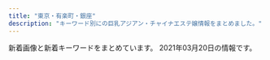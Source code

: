 ```yaml
---
title: "東京・有楽町・銀座"
description: "キーワード別にの巨乳アジアン・チャイナエステ嬢情報をまとめました。"
---
```


新着画像と新着キーワードをまとめています。
2021年03月20日の情報です。

<DmmAffiliateIns />
<KeywordTable
  shops={
    [
    {
        "name": "\u30a2\u30ed\u30de\u30a2\u30ea\u30a2",
        "url": "http://e-berry.work/index.html",
        "img_links": [
            "http://e-berry.work/staff/yoko.jpg",
            "http://e-berry.work/images/rec2.jpg",
            "http://e-berry.work/sp/staff/haruka.jpg",
            "http://e-berry.work/sp/img/moka1.jpg",
            "http://e-berry.work/images/sys2.jpg",
            "http://e-berry.work/staff/nene.jpg",
            "http://e-berry.work/sp/staff/ai.jpg",
            "http://e-berry.work/images/10.jpg",
            "http://e-berry.work/images/sm.jpg",
            "http://e-berry.work/images/staff_t.jpg",
            "http://e-berry.work/images/ac1.jpg",
            "http://e-berry.work/sp/img/rina1.jpg",
            "http://e-berry.work/sp/img/haruka1.jpg",
            "http://e-berry.work/staff/ayumi.jpg",
            "http://e-berry.work/staff/aya.jpg",
            "http://e-berry.work/sp/staff/moka.jpg",
            "http://e-berry.work/sp/staff/nene.jpg",
            "http://e-berry.work/sp/staff/hikari.jpg",
            "http://e-berry.work/sp/images/9.jpg",
            "http://e-berry.work/images/sys1.jpg",
            "http://e-berry.work/sp/images/sys2.png",
            "http://e-berry.work/sp/images/news.png",
            "http://e-berry.work/sp/img/yoko1.jpg",
            "http://e-berry.work/images/head.jpg",
            "http://e-berry.work/images/sys3.jpg",
            "http://e-berry.work/images/interior_t.jpg",
            "http://e-berry.work/sp/images/int2.png",
            "http://e-berry.work/img/moka1.jpg",
            "http://e-berry.work/sp/img/hikari1.jpg",
            "http://e-berry.work/img/yoko1.jpg",
            "http://e-berry.work/sp/images/ac1.jpg",
            "http://e-berry.work/sp/img/ayumi1.jpg",
            "http://e-berry.work/img/rina1.jpg",
            "http://e-berry.work/staff/hikari.jpg",
            "http://e-berry.work/sp/images/b2.jpg",
            "http://e-berry.work/images/newsb.png",
            "http://e-berry.work/sp/images/b1.jpg",
            "http://e-berry.work/sp/img/aya1.jpg",
            "http://e-berry.work/images/b2.jpg",
            "http://e-berry.work/sp/staff/aya.jpg",
            "http://e-berry.work/sp/images/footer.jpg",
            "http://e-berry.work/sp/images/10.jpg",
            "http://e-berry.work/images/int1.jpg",
            "http://e-berry.work/staff/ai.jpg",
            "http://e-berry.work/sp/images/newface.png",
            "http://e-berry.work/staff/haruka.jpg",
            "http://e-berry.work/sp/staff/ayumi.jpg",
            "http://e-berry.work/img/ai1.jpg",
            "http://e-berry.work/sp/staff/natumi.jpg",
            "http://e-berry.work/sp/images/rec2.png",
            "http://e-berry.work/images/news_t.jpg",
            "http://e-berry.work/images/concept.jpg",
            "http://e-berry.work/images/newface.jpg",
            "http://e-berry.work/sp/img/ai1.jpg",
            "http://e-berry.work/sp/images/staff_t.png",
            "http://e-berry.work/images/b1.jpg",
            "http://e-berry.work/staff/moka.jpg",
            "http://e-berry.work/sp/staff/yoko.jpg",
            "http://e-berry.work/staff/natumi.jpg",
            "http://e-berry.work/sp/img/nene1.jpg",
            "http://e-berry.work/img/aya1.jpg",
            "http://e-berry.work/images/tgirl.jpg",
            "http://e-berry.work/staff/rina.jpg",
            "http://e-berry.work/sp/images/int1.png",
            "http://e-berry.work/sp/images/concept.jpg",
            "http://e-berry.work/img/natumi1.jpg",
            "http://e-berry.work/images/int2.jpg",
            "http://e-berry.work/sp/images/topgirl.png",
            "http://e-berry.work/img/hikari1.jpg",
            "http://e-berry.work/sp/images/interior_t.png",
            "http://e-berry.work/sp/images/sys3.png",
            "http://e-berry.work/images/9.jpg",
            "http://e-berry.work/images/rec1.jpg",
            "http://e-berry.work/img/nene1.jpg",
            "http://e-berry.work/sp/img/natumi1.jpg",
            "http://e-berry.work/sp/images/rec1.jpg",
            "http://e-berry.work/sp/images/head.jpg",
            "http://e-berry.work/sp/images/tel.png",
            "http://e-berry.work/sp/staff/rina.jpg",
            "http://e-berry.work/img/ayumi1.jpg",
            "http://e-berry.work/img/haruka1.jpg",
            "http://e-berry.work/sp/images/newsb.png",
            "http://e-berry.work/sp/images/sys1.png"
        ],
        "station": "\u6c34\u5929\u5bae\u524d\u99c56\u756a\u51fa\u53e3",
        "keywords": {}
    },
    {
        "name": "\u6843\u82b1\u6c34*\u3068\u3046\u304b\u3059\u3044",
        "img_links": [
            "http://toukasui.jpn.mn/photos/sites/49/2019/02/2019021519245846.jpg",
            "http://toukasui.jpn.mn/photos/sites/49/2019/09/2019091616543823.jpg",
            "http://toukasui.jpn.mn/photos/sites/49/2019/06/2019061711394937.jpg",
            "http://toukasui.jpn.mn/photos/sites/49/2019/11/2019111002374421.jpg",
            "http://toukasui.jpn.mn/photos/sites/49/2020/09/202009151644200.jpg",
            "http://toukasui.jpn.mn/photos/sites/49/2019/07/2019070111270334.jpg",
            "http://toukasui.jpn.mn/photos/sites/49/2019/08/2019082510480041.jpg",
            "http://toukasui.jpn.mn/photos/sites/49/2018/11/2018111701424587.jpg",
            "http://toukasui.jpn.mn/images/room4.jpg",
            "http://toukasui.jpn.mn/images/face.jpg",
            "http://toukasui.jpn.mn/images/room2.jpg",
            "http://toukasui.jpn.mn/images/room1.jpg",
            "http://toukasui.jpn.mn/photos/sites/49/2019/03/2019030615101559.jpg",
            "http://toukasui.jpn.mn/images/room3.jpg",
            "http://toukasui.jpn.mn/photos/sites/49/2018/11/2018110702420266.jpg",
            "http://toukasui.jpn.mn/photos/sites/49/2018/12/2018121411170742.jpg",
            "http://toukasui.jpn.mn/images/pick.jpg",
            "http://toukasui.jpn.mn/images/news.jpg",
            "http://toukasui.jpn.mn/images/s_staff.png",
            "http://toukasui.jpn.mn/images/top.jpg",
            "http://toukasui.jpn.mn/images/mobile.jpg",
            "http://toukasui.jpn.mn/photos/sites/49/2019/08/2019081010463794.jpg",
            "http://toukasui.jpn.mn/photos/sites/49/2019/02/2019020710305082.jpg"
        ],
        "keywords": {
            "86": 7,
            "85": 2,
            "89": 1,
            "F": 1,
            "87": 2,
            "88": 1,
            "E": 3,
            "D": 9
        },
        "url": "http://toukasui.jpn.mn/",
        "station": "\u6771\u9280\u5ea7\u99c55\u756a\u51fa\u53e3"
    },
    {
        "img_links": [
            "http://prime-relax.work/sp/img/botton.jpg",
            "http://prime-relax.work/img/sta14.jpg",
            "http://prime-relax.work/sp/img/t-s.jpg",
            "http://prime-relax.work/sp/img/sta14.jpg",
            "http://prime-relax.work/sp/img/sta8.jpg",
            "http://prime-relax.work/img/IMG_1667.jpg",
            "http://prime-relax.work/img/sta12.jpg",
            "http://prime-relax.work/sp/img/info.jpg",
            "http://prime-relax.work/sp/img/sys.jpg",
            "http://prime-relax.work/sp/img/add3.jpg",
            "http://prime-relax.work/sp/img/time.jpg",
            "http://prime-relax.work/img/sta8.jpg",
            "http://prime-relax.work/sp/img/sta7.jpg",
            "http://prime-relax.work/sp/img/sta9.jpg",
            "http://prime-relax.work/sp/img/pic.jpg",
            "http://prime-relax.work/sp/img/tit.jpg",
            "http://prime-relax.work/sp/img/p-7.jpg",
            "http://prime-relax.work/sp/img/t-a.jpg",
            "http://prime-relax.work/img/eve.jpg",
            "http://prime-relax.work/img/link20067.jpg",
            "http://prime-relax.work/img/st04.jpg",
            "http://prime-relax.work/img/sta7.jpg",
            "http://prime-relax.work/img/st7.jpg",
            "http://prime-relax.work/img/st14.jpg",
            "http://prime-relax.work/img/mo.png",
            "http://prime-relax.work/img/IMG_1675.jpg",
            "http://prime-relax.work/sp/img/p-9.jpg",
            "http://prime-relax.work/img/IMG_1699.jpg",
            "http://prime-relax.work/sp/img/cam.jpg",
            "http://prime-relax.work/img/st9.jpg",
            "http://prime-relax.work/sp/img/sta4.jpg",
            "http://prime-relax.work/sp/img/sta12.jpg",
            "http://prime-relax.work/sp/img/sta13.jpg",
            "http://prime-relax.work/img/bottom.png",
            "http://prime-relax.work/sp/img/p-8.jpg",
            "http://prime-relax.work/img/IMG_1709.jpg",
            "http://prime-relax.work/img/st014.jpg",
            "http://prime-relax.work/img/sys.jpg",
            "http://prime-relax.work/img/st13.jpg",
            "http://prime-relax.work/img/st12.jpg",
            "http://prime-relax.work/img/sta9.jpg",
            "http://prime-relax.work/img/sta5.jpg",
            "http://prime-relax.work/img/st5.jpg",
            "http://prime-relax.work/sp/img/sta11.jpg",
            "http://prime-relax.work/img/sta4.jpg",
            "http://prime-relax.work/img/link300100.jpg",
            "http://prime-relax.work/sp/img/t-t.jpg",
            "http://prime-relax.work/img/body-.jpg",
            "http://prime-relax.work/img/link10033.jpg",
            "http://prime-relax.work/img/sta11.jpg",
            "http://prime-relax.work/sp/img/t-r.jpg",
            "http://prime-relax.work/img/st013.jpg",
            "http://prime-relax.work/img/st07.jpg",
            "http://prime-relax.work/img/st8.jpg",
            "http://prime-relax.work/img/sta13.jpg",
            "http://prime-relax.work/img/st11.jpg",
            "http://prime-relax.work/sp/img/tel.jpg",
            "http://prime-relax.work/sp/img/add2.jpg",
            "http://prime-relax.work/sp/img/t-o.jpg",
            "http://prime-relax.work/img/head.jpg",
            "http://prime-relax.work/img/st4.jpg",
            "http://prime-relax.work/sp/img/add.jpg",
            "http://prime-relax.work/img/bottom-.png",
            "http://prime-relax.work/sp/img/pc.jpg",
            "http://prime-relax.work/img/st08.jpg",
            "http://prime-relax.work/sp/img/sta5.jpg",
            "http://prime-relax.work/img/link-.jpg"
        ],
        "keywords": {
            "C": 7,
            "86": 7,
            "E": 1,
            "84": 5,
            "88": 1,
            "87": 4,
            "82": 1,
            "D": 10
        },
        "station": "\u99ac\u55b0\u753a\u99c51\u756a\u51fa\u53e3",
        "name": "PRIME\u30fb\u30d7\u30e9\u30a4\u30e0",
        "url": "http://prime-relax.work/"
    },
    {
        "station": "\u6771\u65e5\u672c\u6a4b\u99c5A2\u51fa\u53e3",
        "name": "Evergrace-\u30a8\u30d0\u30fc\u30b0\u30ec\u30fc\u30b9-",
        "keywords": {},
        "url": "http://tokyo-relaxtime.asia/",
        "img_links": [
            "http://tokyo-relaxtime.asia/img/cast/alice-02.jpg",
            "http://tokyo-relaxtime.asia/img/cast/yuka-04.jpg",
            "http://tokyo-relaxtime.asia/img/cast/miki-01.jpg",
            "http://tokyo-relaxtime.asia/img/cast/alice-04.jpg",
            "http://tokyo-relaxtime.asia/img/cast/alice-03.jpg",
            "http://tokyo-relaxtime.asia/img/cast/yuka-01.jpg",
            "http://tokyo-relaxtime.asia/img/slick/st-1.jpg",
            "http://tokyo-relaxtime.asia/img/cast/yuka-02.jpg",
            "http://tokyo-relaxtime.asia/img/interior/corridor-1.jpg",
            "http://tokyo-relaxtime.asia/img/slick/st-5.jpg",
            "http://tokyo-relaxtime.asia/img/cast/miki-02.jpg",
            "http://tokyo-relaxtime.asia/img/slick/st-3.jpg",
            "http://tokyo-relaxtime.asia/img/cast/alice-01.jpg",
            "http://tokyo-relaxtime.asia/img/cast/ai-04.jpg",
            "http://tokyo-relaxtime.asia/img/cast/momo-02.jpg",
            "http://tokyo-relaxtime.asia/img/cast/miki-03.jpg",
            "http://tokyo-relaxtime.asia/img/interior/lobby-1.jpg",
            "http://tokyo-relaxtime.asia/img/cast/momo-04.jpg",
            "http://tokyo-relaxtime.asia/img/tw_mark.png",
            "http://tokyo-relaxtime.asia/img/cast/ai-02.jpg",
            "http://tokyo-relaxtime.asia/img/cast/yuka-03.jpg",
            "http://tokyo-relaxtime.asia/img/cast/ai-01.jpg",
            "http://tokyo-relaxtime.asia/img/slick/st-6.jpg",
            "http://tokyo-relaxtime.asia/img/cast/ai-03.jpg",
            "http://tokyo-relaxtime.asia/img/cast/miki-04.jpg",
            "http://tokyo-relaxtime.asia/img/slick/st-4.jpg",
            "http://tokyo-relaxtime.asia/img/cast/momo-03.jpg",
            "http://tokyo-relaxtime.asia/img/cast/momo-01.jpg"
        ]
    },
    {
        "keywords": {
            "E": 6,
            "88": 3,
            "C": 3,
            "85": 3,
            "89": 3,
            "D": 6,
            "86": 6
        },
        "url": "http://sweet-massage.work/",
        "img_links": [
            "http://sweet-massage.work/sp/img/time.jpg",
            "http://sweet-massage.work/sp/img/add2.jpg",
            "http://sweet-massage.work/sp/img/tit.jpg",
            "http://sweet-massage.work/img/sta5.jpg",
            "http://sweet-massage.work/img/nos.jpg",
            "http://sweet-massage.work/img/st005.jpg",
            "http://sweet-massage.work/img/m1.png",
            "http://sweet-massage.work/img/st2.jpg",
            "http://sweet-massage.work/sp/img/st2.jpg",
            "http://sweet-massage.work/sp/img/s2.jpg",
            "http://sweet-massage.work/sp/img/add.jpg",
            "http://sweet-massage.work/img/st03.jpg",
            "http://sweet-massage.work/sp/img/info.jpg",
            "http://sweet-massage.work/img/st3.jpg",
            "http://sweet-massage.work/sp/img/st03.jpg",
            "http://sweet-massage.work/img/sta4.jpg",
            "http://sweet-massage.work/img/s2.jpg",
            "http://sweet-massage.work/img/st05.jpg",
            "http://sweet-massage.work/img/sta1.jpg",
            "http://sweet-massage.work/img/st4.jpg",
            "http://sweet-massage.work/sp/img/st3.jpg",
            "http://sweet-massage.work/img/st04.jpg",
            "http://sweet-massage.work/sp/img/t-a.jpg",
            "http://sweet-massage.work/img/st1.jpg",
            "http://sweet-massage.work/img/s1.jpg",
            "http://sweet-massage.work/sp/img/t-t.jpg",
            "http://sweet-massage.work/sp/img/tel.jpg",
            "http://sweet-massage.work/img/s4.jpg",
            "http://sweet-massage.work/sp/img/pic.jpg",
            "http://sweet-massage.work/sp/img/st5.jpg",
            "http://sweet-massage.work/img/s5.jpg",
            "http://sweet-massage.work/sp/img/st02.jpg",
            "http://sweet-massage.work/img/s3.jpg",
            "http://sweet-massage.work/img/st5.jpg",
            "http://sweet-massage.work/sp/img/st1.jpg",
            "http://sweet-massage.work/img/foot-body.jpg",
            "http://sweet-massage.work/sp/img/s3.jpg",
            "http://sweet-massage.work/sp/img/botton.jpg",
            "http://sweet-massage.work/img/st02.jpg",
            "http://sweet-massage.work/img/mobile-1.png",
            "http://sweet-massage.work/sp/img/st005.jpg",
            "http://sweet-massage.work/sp/img/s5.jpg",
            "http://sweet-massage.work/sp/img/t-r.jpg",
            "http://sweet-massage.work/img/st01.jpg",
            "http://sweet-massage.work/img/sta3.jpg",
            "http://sweet-massage.work/sp/img/st04.jpg",
            "http://sweet-massage.work/sp/img/st05.jpg",
            "http://sweet-massage.work/sp/img/sys.jpg",
            "http://sweet-massage.work/sp/img/s4.jpg",
            "http://sweet-massage.work/sp/img/t-s.jpg",
            "http://sweet-massage.work/img/sta2.jpg",
            "http://sweet-massage.work/sp/img/t-o.jpg",
            "http://sweet-massage.work/sp/img/st4.jpg",
            "http://sweet-massage.work/sp/img/st01.jpg",
            "http://sweet-massage.work/sp/img/pc.jpg"
        ],
        "name": "Sweet",
        "station": "\u8305\u5834\u753a\u99c53\u756a\u51fa\u53e3"
    },
    {
        "name": "\u91d1\u306e\u83ef",
        "img_links": [
            "http://ginzamassage.net/images/1.jpg",
            "http://ginzamassage.net/user_data/00000252.jpg",
            "http://ginzamassage.net/user_data/00000249.jpg",
            "http://ginzamassage.net/user_data/00000104.jpg",
            "http://ginzamassage.net/user_data/00000184.jpg",
            "http://ginzamassage.net/user_data/00000124.jpg",
            "http://ginzamassage.net/user_data/00000153.jpg",
            "http://ginzamassage.net/user_data/00000125.jpg",
            "http://ginzamassage.net/user_data/00000245.jpg",
            "http://ginzamassage.net/user_data/00000247.jpg",
            "http://ginzamassage.net/user_data/00000240.jpg",
            "http://ginzamassage.net/user_data/00000133.jpg",
            "http://ginzamassage.net/user_data/00000237.jpg",
            "http://ginzamassage.net/user_data/00000131.jpg",
            "http://ginzamassage.net/user_data/00000129.jpg",
            "http://ginzamassage.net/user_data/00000106.jpg",
            "http://ginzamassage.net/user_data/00000141.jpg",
            "http://ginzamassage.net/user_data/00000226.jpg",
            "http://ginzamassage.net/images/noimg.png",
            "http://ginzamassage.net/user_data/00000132.jpg",
            "http://ginzamassage.net/user_data/00000228.jpg",
            "http://ginzamassage.net/user_data/00000139.jpg",
            "http://ginzamassage.net/user_data/00000217.jpg",
            "http://ginzamassage.net/user_data/00000250.jpg",
            "http://ginzamassage.net/user_data/00000146.jpg",
            "http://ginzamassage.net/user_data/00000242.jpg",
            "http://ginzamassage.net/user_data/00000135.jpg",
            "http://ginzamassage.net/user_data/00000147.jpg",
            "http://ginzamassage.net/user_data/00000218.jpg",
            "http://ginzamassage.net/user_data/00000100.jpg",
            "http://ginzamassage.net/user_data/00000099.jpg",
            "http://ginzamassage.net/user_data/00000134.jpg",
            "http://ginzamassage.net/user_data/00000115.jpg",
            "http://ginzamassage.net/user_data/00000101.jpg",
            "http://ginzamassage.net/user_data/00000225.jpg",
            "http://ginzamassage.net/user_data/00000143.jpg",
            "http://ginzamassage.net/user_data/00000243.jpg",
            "http://ginzamassage.net/user_data/00000121.jpg",
            "http://ginzamassage.net/user_data/00000248.jpg",
            "http://ginzamassage.net/user_data/00000137.jpg",
            "http://ginzamassage.net/user_data/00000138.jpg",
            "http://ginzamassage.net/user_data/00000244.jpg",
            "http://ginzamassage.net/user_data/00000142.jpg",
            "http://ginzamassage.net/user_data/00000130.jpg",
            "http://ginzamassage.net/user_data/00000233.jpg",
            "http://ginzamassage.net/user_data/00000127.jpg",
            "http://ginzamassage.net/user_data/00000149.jpg",
            "http://ginzamassage.net/user_data/00000097.jpg",
            "http://ginzamassage.net/user_data/00000145.jpg",
            "http://ginzamassage.net/user_data/00000128.jpg",
            "http://ginzamassage.net/user_data/00000246.jpg",
            "http://ginzamassage.net/user_data/00000144.jpg",
            "http://ginzamassage.net/user_data/00000239.jpg",
            "http://ginzamassage.net/user_data/00000140.jpg",
            "http://ginzamassage.net/user_data/00000102.jpg",
            "http://ginzamassage.net/user_data/00000123.jpg",
            "http://ginzamassage.net/user_data/00000241.jpg",
            "http://ginzamassage.net/user_data/00000105.jpg",
            "http://ginzamassage.net/user_data/00000136.jpg",
            "http://ginzamassage.net/user_data/00000126.jpg",
            "http://ginzamassage.net/user_data/00000103.jpg"
        ],
        "station": "\u6771\u9280\u5ea7\u99c55\u756a\u51fa\u53e3",
        "keywords": {
            "\u80f8": 7,
            "\u4e73": 1
        },
        "url": "http://ginzamassage.net"
    },
    {
        "station": "\u8305\u5834\u753a\u99c510\u756a\u51fa\u53e3",
        "img_links": [],
        "keywords": {},
        "name": "\u6975\u4e0a\u30e1\u30f3\u30ba\u30a2\u30ed\u30de\u65e5\u672c\u6a4b",
        "url": "https://aroma.tyo.cm/"
    },
    {
        "url": "http://s-este.net/",
        "img_links": [],
        "station": "\u65b0\u65e5\u672c\u6a4b\u99c55\u756a\u51fa\u53e3",
        "name": "\u30e9\u30d5\u30a3\u30fc\u30eb",
        "keywords": {}
    },
    {
        "keywords": {},
        "img_links": [
            "http://yume-sato.blue/uploads//sites/18/2020/09/g5.jpg",
            "http://yume-sato.blue/uploads//sites/18/2020/09/top.jpg",
            "http://yume-sato.blue/uploads//sites/18/2020/12/gg.jpg",
            "http://yume-sato.blue/uploads//sites/18/2020/09/g6.jpg",
            "http://yume-sato.blue/uploads//sites/18/2020/09/news.jpg",
            "http://yume-sato.blue/uploads//sites/18/2020/09/g6-150x150.jpg",
            "http://yume-sato.blue/uploads//sites/18/2020/12/gg-150x150.jpg",
            "http://yume-sato.blue/uploads//sites/18/2020/09/s_staff.png",
            "http://yume-sato.blue/uploads//sites/18/2020/09/g5-150x150.jpg",
            "http://yume-sato.blue/uploads//sites/18/2020/09/g4-150x150.jpg",
            "http://yume-sato.blue/uploads//sites/18/2020/09/g4.jpg",
            "http://yume-sato.blue/uploads//sites/18/2020/09/g3.jpg",
            "http://yume-sato.blue/uploads//sites/18/2020/09/g2-150x150.jpg",
            "http://yume-sato.blue/uploads//sites/18/2020/10/g1.jpg",
            "http://yume-sato.blue/uploads//sites/18/2020/09/top1-1.jpg",
            "http://yume-sato.blue/uploads//sites/18/2020/09/g1.jpg",
            "http://yume-sato.blue/uploads//sites/18/2020/09/pick.jpg",
            "http://yume-sato.blue/uploads//sites/18/2020/09/g3-150x150.jpg",
            "http://yume-sato.blue/uploads//sites/18/2020/09/mobile-1.jpg",
            "http://yume-sato.blue/uploads//sites/18/2020/09/g1-150x150.jpg",
            "http://yume-sato.blue/uploads//sites/18/2020/09/g2.jpg",
            "http://yume-sato.blue/uploads//sites/18/2020/10/g2.jpg"
        ],
        "url": "http://yume-sato.blue/",
        "station": "\u4eba\u5f62\u753a\u99c5A6",
        "name": "\u5922\u306e\u90f7"
    },
    {
        "url": "https://ningyocho-esthe.work/",
        "keywords": {
            "88": 1,
            "\u30bb\u30af\u30b7\u30fc": 3
        },
        "img_links": [
            "https://ningyocho-esthe.work/images/dream/common/credit_02.png",
            "https://ningyocho-esthe.work/images/dream/staff/\u3042\u307f.jpg",
            "https://ningyocho-esthe.work/images/dream/staff/2.jpg",
            "https://ningyocho-esthe.work/images/dream/common/side_bnr_01.png",
            "https://ningyocho-esthe.work/images/dream/common/gallery_04.png",
            "https://ningyocho-esthe.work/images/dream/common/gallery_10.png",
            "https://ningyocho-esthe.work/images/dream/common/credit_01.png",
            "https://ningyocho-esthe.work/images/dream/home/teaser.png",
            "https://ningyocho-esthe.work/images/dream/common/gallery_06.png",
            "https://ningyocho-esthe.work/images/dream/home/image_01.png",
            "https://ningyocho-esthe.work/images/dream/common/credit_03.png",
            "https://ningyocho-esthe.work/images/dream/staff/13.jpg",
            "https://ningyocho-esthe.work/images/dream/staff/imgapp_1.jpg",
            "https://ningyocho-esthe.work/images/dream/staff/imgapp6.jpg",
            "https://ningyocho-esthe.work/images/dream/staff/3.jpg",
            "https://ningyocho-esthe.work/images/dream/common/gallery_03.png",
            "https://ningyocho-esthe.work/images/dream/home/image_02.png",
            "https://ningyocho-esthe.work/images/dream/home/image_03.png",
            "https://ningyocho-esthe.work/images/dream/common/gallery_07.png",
            "https://ningyocho-esthe.work/images/dream/common/header_phone_pc.png",
            "https://ningyocho-esthe.work/images/dream/common/gallery_01.png",
            "https://ningyocho-esthe.work/images/dream/common/side_bnr_02.png",
            "https://ningyocho-esthe.work/images/dream/common/header_info.png",
            "https://ningyocho-esthe.work/images/dream/common/gallery_02.png",
            "https://ningyocho-esthe.work/images/dream/staff/\u30ca\u30ca.jpg",
            "https://ningyocho-esthe.work/images/dream/common/gallery_08.png",
            "https://ningyocho-esthe.work/images/dream/common/gallery_05.png",
            "https://ningyocho-esthe.work/images/dream/staff/imgapp_3.jpg",
            "https://ningyocho-esthe.work/images/dream/staff/1.jpg",
            "https://ningyocho-esthe.work/images/dream/common/gallery_09.png"
        ],
        "name": "Dream",
        "station": "\u4eba\u5f62\u753a\u99c5A1\u51fa\u53e3"
    },
    {
        "name": "\u30eb\u30ca\u30b7\u30e3\u30a4\u30f3",
        "keywords": {
            "86": 6,
            "\u80f8": 2,
            "82": 3,
            "E": 13,
            "D": 30,
            "84": 3,
            "C": 12,
            "G": 6,
            "81": 3,
            "88": 21,
            "F": 6,
            "87": 12,
            "85": 6,
            "89": 21,
            "\u30bb\u30af\u30b7\u30fc": 1
        },
        "url": "http://luna-shine.info/",
        "station": "\u5c0f\u4f1d\u99ac\u753a\u99c53\u756a\u51fa\u53e3",
        "img_links": [
            "http://luna-shine.info/uploads/lunashine/2015/04/1111_e589afe69cac.jpg",
            "http://luna-shine.info/uploads/lunashine/2012/12/topview4.jpg",
            "http://luna-shine.info/uploads/lunashine/2015/04/1111_e589afe69cac1.jpg",
            "http://luna-shine.info/uploads/lunashine/2015/01/2_e589afe69cac.jpg",
            "http://luna-shine.info/uploads/lunashine/2014/06/9c1b42356edc1bb51d040e0a1783fa97.png",
            "http://luna-shine.info/uploads/lunashine/2012/12/mailmaka.jpg",
            "http://luna-shine.info/uploads/lunashine/2014/06/image-15.jpeg",
            "http://luna-shine.info/uploads/lunashine/2019/05/e5beaee4bfa1e59bbee78987_201905171313091.jpg",
            "http://luna-shine.info/uploads/lunashine/2013/11/e381afe3828be3818b-1000x1333.jpg",
            "http://luna-shine.info/uploads/lunashine/2013/10/e381bfe382841_e589afe69cac.jpg",
            "http://luna-shine.info/uploads/lunashine/2019/07/qqe59bbee78987201504181707251.jpg",
            "http://luna-shine.info/uploads/lunashine/2016/11/31.jpg",
            "http://luna-shine.info/uploads/lunashine/2013/01/room-1.jpg",
            "http://luna-shine.info/uploads/lunashine/2017/04/22221.jpg",
            "http://luna-shine.info/uploads/lunashine/2019/12/e5beaee4bfa1e59bbee78987_201912071546181.jpg",
            "http://luna-shine.info/uploads/lunashine/2013/01/qiu-1.jpg",
            "http://luna-shine.info/uploads/lunashine/2015/03/12344780f_e589afe69cac.jpg",
            "http://luna-shine.info/uploads/lunashine/images/picup.png",
            "http://luna-shine.info/uploads/lunashine/2013/01/img_0370_e589afe69cac-276x368.jpg",
            "http://luna-shine.info/uploads/lunashine/2019/03/e5beaee4bfa1e59bbee78987_201903161627476.jpg",
            "http://luna-shine.info/uploads/lunashine/2013/01/img_0427_e589afe69cac-276x368.jpg",
            "http://luna-shine.info/uploads/lunashine/2013/01/room-2.jpg",
            "http://luna-shine.info/uploads/lunashine/2012/12/topview1.jpg",
            "http://luna-shine.info/uploads/lunashine/images/no-photo.jpg",
            "http://luna-shine.info/uploads/lunashine/2015/09/1-12041z120344c1_e589afe69cac_e589afe69cac.jpg",
            "http://luna-shine.info/uploads/lunashine/2015/03/8dbe4d07b4f1258c30f14b30e60c1466.png",
            "http://luna-shine.info/uploads/lunashine/2013/01/room-11.jpg",
            "http://luna-shine.info/uploads/lunashine/2013/01/room-5.jpg",
            "http://luna-shine.info/uploads/lunashine/2013/10/e381bfe3818d2_e589afe69cac.jpg",
            "http://luna-shine.info/uploads/lunashine/2013/01/room-9.jpg",
            "http://luna-shine.info/uploads/lunashine/2019/04/tel.jpg",
            "http://luna-shine.info/uploads/lunashine/2019/04/flash1.jpg",
            "http://luna-shine.info/uploads/lunashine/2015/03/171f728230a16701d87b9e61ba70edf8.png",
            "http://luna-shine.info/uploads/lunashine/2015/01/0.jpg",
            "http://luna-shine.info/uploads/lunashine/2018/05/2.jpg",
            "http://luna-shine.info/uploads/lunashine/2020/01/e5beaee4bfa1e59bbee78987_20190517131309.jpg",
            "http://luna-shine.info/uploads/lunashine/images/rq01.jpg",
            "http://luna-shine.info/uploads/lunashine/images/new_d.jpg",
            "http://luna-shine.info/uploads/lunashine/2015/03/11111.jpg",
            "http://luna-shine.info/uploads/lunashine/2019/05/e5beaee4bfa1e59bbee78987_20190517131309.jpg",
            "http://luna-shine.info/uploads/lunashine/2019/04/e5beaee4bfa1e59bbee78987_201903161627475.jpg",
            "http://luna-shine.info/uploads/lunashine/images/rq03.jpg",
            "http://luna-shine.info/uploads/lunashine/2016/12/img_4240.jpg",
            "http://luna-shine.info/uploads/lunashine/2015/01/11.jpg",
            "http://luna-shine.info/uploads/lunashine/2013/11/e381afe3828be3818befbc92-1000x1333.jpg",
            "http://luna-shine.info/uploads/lunashine/2012/12/topview3.jpg",
            "http://luna-shine.info/uploads/lunashine/2013/01/room-7.jpg",
            "http://luna-shine.info/uploads/lunashine/2019/01/e5beaee4bfa1e59bbee78987_20190124144601.jpg",
            "http://luna-shine.info/uploads/lunashine/2013/10/e381bfe38286e3818d-5_e589afe69cac.jpg",
            "http://luna-shine.info/uploads/lunashine/2013/05/p1020464_e589afe69cac.jpg",
            "http://luna-shine.info/uploads/lunashine/2014/05/naomi1-276x3584.jpg",
            "http://luna-shine.info/uploads/lunashine/2015/06/image1-266x4001.jpg",
            "http://luna-shine.info/uploads/lunashine/2019/04/e5beaee4bfa1e59bbee78987_2019031616274791.jpg",
            "http://luna-shine.info/uploads/lunashine/2015/03/123.jpg",
            "http://luna-shine.info/uploads/lunashine/2013/03/img_0522_e589afe69cac-1000x1333.jpg",
            "http://luna-shine.info/uploads/lunashine/2014/06/image-14.jpeg",
            "http://luna-shine.info/uploads/lunashine/2019/04/e5beaee4bfa1e59bbee78987_201903161627478.jpg",
            "http://luna-shine.info/uploads/lunashine/2012/12/topview0.jpg",
            "http://luna-shine.info/uploads/lunashine/2019/03/e5beaee4bfa1e59bbee78987_201903141535171.jpg",
            "http://luna-shine.info/uploads/lunashine/2013/01/room-10.jpg",
            "http://luna-shine.info/uploads/lunashine/2019/04/bottom.jpg",
            "http://luna-shine.info/uploads/lunashine/images/new_tit.jpg",
            "http://luna-shine.info/uploads/lunashine/2014/05/naomi1-276x3583.jpg",
            "http://luna-shine.info/uploads/lunashine/2019/12/e5beaee4bfa1e59bbee78987_20191207154634.jpg",
            "http://luna-shine.info/uploads/lunashine/2013/10/4_e589afe69cac.jpg",
            "http://luna-shine.info/uploads/lunashine/2013/10/e38182e38286e381bf3_e589afe69cac.jpg",
            "http://luna-shine.info/uploads/lunashine/2012/12/mobile.jpg",
            "http://luna-shine.info/uploads/lunashine/2014/04/image_e589afe69cac.png",
            "http://luna-shine.info/uploads/lunashine/2015/12/qqe59bbee7898720151214133747.jpg",
            "http://luna-shine.info/uploads/lunashine/2013/01/room-3.jpg",
            "http://luna-shine.info/uploads/lunashine/2013/01/room-6.jpg",
            "http://luna-shine.info/uploads/lunashine/2013/01/room-8.jpg",
            "http://luna-shine.info/uploads/lunashine/2014/05/22.jpg"
        ]
    },
    {
        "img_links": [
            "https://rumia.tyo.cm/images/room8.jpg",
            "https://rumia.tyo.cm/images/s_mobile.jpg",
            "https://rumia.tyo.cm/images/room4.jpg",
            "https://rumia.tyo.cm/photos/sites/5/2017/08/4.jpg",
            "https://rumia.tyo.cm/images/room2.jpg",
            "https://rumia.tyo.cm/photos/sites/5/2017/08/2.jpg",
            "https://rumia.tyo.cm/images/mobile.jpg",
            "https://rumia.tyo.cm/photos/sites/5/2017/08/1.jpg",
            "https://rumia.tyo.cm/photos/sites/5/2017/08/3.jpg",
            "https://rumia.tyo.cm/images/room5.jpg",
            "https://rumia.tyo.cm/images/s_face.jpg",
            "https://rumia.tyo.cm/images/s_link.png",
            "https://rumia.tyo.cm/images/s_staff.png",
            "https://rumia.tyo.cm/images/s_news.jpg",
            "https://rumia.tyo.cm/images/room7.jpg",
            "https://rumia.tyo.cm/images/room3.jpg",
            "https://rumia.tyo.cm/images/top.png",
            "https://rumia.tyo.cm/images/room1.jpg",
            "https://rumia.tyo.cm/images/room6.jpg"
        ],
        "name": "RUMIA\u30fb\u30eb\u30df\u30a2",
        "keywords": {
            "E": 1,
            "87": 1,
            "86": 1,
            "85": 1,
            "83": 1,
            "D": 3
        },
        "url": "https://rumia.tyo.cm/",
        "station": "\u4eba\u5f62\u753a\u99c5A5\u51fa\u53e3"
    },
    {
        "station": "JR\u65b0\u65e5\u672c\u6a4b\u99c56\u756a\u51fa\u53e3",
        "keywords": {
            "C": 30,
            "86": 4,
            "F": 2
        },
        "name": "Melody Spa -\u30e1\u30ed\u30c7\u30a3 \u30b9\u30d1-",
        "img_links": [
            "https://melodyspa.tokyo/images/st/miho.jpg",
            "https://melodyspa.tokyo/images/topimage/topimage.jpg",
            "https://melodyspa.tokyo/images/st/you.jpg",
            "https://melodyspa.tokyo/images/st/yuna.jpg",
            "https://melodyspa.tokyo/images/share/pagetop.png",
            "https://melodyspa.tokyo/images/st/rara2.jpg",
            "https://melodyspa.tokyo/images/st/ringo.jpg",
            "https://melodyspa.tokyo/images/st/yuna1.jpg",
            "https://melodyspa.tokyo/images/st/yuna2.jpg",
            "https://melodyspa.tokyo/images/st/yuri.jpg",
            "https://melodyspa.tokyo/images/st/you2.jpg",
            "https://melodyspa.tokyo/images/st/mina.jpg",
            "https://melodyspa.tokyo/images/st/you3.jpg",
            "https://melodyspa.tokyo/images/st/mina2.jpg",
            "https://melodyspa.tokyo/images/st/risa.jpg"
        ],
        "url": "https://melodyspa.tokyo/"
    },
    {
        "name": "\u5feb\u9069\u5802",
        "station": "\u516b\u4e01\u5800\u99c5B2\u51fa\u53e3",
        "img_links": [
            "http://b.hatena.ne.jp/images/v4/public/add/hatenabookmark_ios7.png",
            "https://www.hatena.ne.jp/images/wwwridge/help@2x.png",
            "http://b.hatena.ne.jp/images/v4/public/add/hatenabookmark_android.png",
            "http://\u30a2\u30b8\u30a2\u30f3\u30a8\u30b9\u30c6.biz/images/88-31.jpg",
            "https://www.hatena.ne.jp/images/wwwridge/ng@2x.png",
            "https://www.hatena.ne.jp/images/wwwridge/ok@2x.png",
            "http://momipara.jp/img/link/momi88.jpg",
            "https://b.st-hatena.com/images/entry-button/button-only@2x.png",
            "http://asian.mensesthe.tokyo/wp-content/uploads/2016/01/7CzXuAWe.jpg"
        ],
        "url": "http://kaitekido.eei.jp/",
        "keywords": {}
    },
    {
        "station": "\u4eba\u5f62\u753a\u99c5A1\u51fa\u53e3",
        "url": "http://cocosia-massage.work/",
        "keywords": {
            "85": 16,
            "F": 5,
            "D": 8,
            "C": 22,
            "87": 2,
            "88": 5,
            "E": 2
        },
        "img_links": [
            "http://cocosia-massage.work/sp/img/p-4.jpg",
            "http://cocosia-massage.work/img/st6.jpg",
            "http://cocosia-massage.work/img/newf.jpg",
            "http://cocosia-massage.work/img/conc.jpg",
            "http://cocosia-massage.work/img/news.jpg",
            "http://cocosia-massage.work/img/sta1.jpg",
            "http://cocosia-massage.work/sp/img/botton.jpg",
            "http://cocosia-massage.work/sp/img/p-6.jpg",
            "http://cocosia-massage.work/sp/img/t-t.jpg",
            "http://cocosia-massage.work/sp/img/cam4.jpg",
            "http://cocosia-massage.work/sp/img/pc.jpg",
            "http://cocosia-massage.work/sp/img/t-t2.jpg",
            "http://cocosia-massage.work/sp/img/st4.jpg",
            "http://cocosia-massage.work/sp/img/rec.jpg",
            "http://cocosia-massage.work/img/st4.jpg",
            "http://cocosia-massage.work/sp/img/p-3.jpg",
            "http://cocosia-massage.work/sp/img/st1.jpg",
            "http://cocosia-massage.work/sp/img/t-r.jpg",
            "http://cocosia-massage.work/img/fla-2.jpg",
            "http://cocosia-massage.work/img/nos.jpg",
            "http://cocosia-massage.work/img/r9.jpg",
            "http://cocosia-massage.work/img/sta6.jpg",
            "http://cocosia-massage.work/sp/img/st6.jpg",
            "http://cocosia-massage.work/img/sta3.jpg",
            "http://cocosia-massage.work/sp/img/acc.jpg",
            "http://cocosia-massage.work/img/head2.jpg",
            "http://cocosia-massage.work/img/sta5.jpg",
            "http://cocosia-massage.work/img/fla-1.jpg",
            "http://cocosia-massage.work/img/xmas.png",
            "http://cocosia-massage.work/img/cncp.jpg",
            "http://cocosia-massage.work/sp/img/cam3.jpg",
            "http://cocosia-massage.work/sp/img/sys.jpg",
            "http://cocosia-massage.work/sp/img/info.jpg",
            "http://cocosia-massage.work/img/st1.jpg",
            "http://cocosia-massage.work/sp/img/st3.jpg",
            "http://cocosia-massage.work/img/st2.jpg",
            "http://cocosia-massage.work/sp/img/t-s.jpg",
            "http://cocosia-massage.work/sp/img/p-5.jpg",
            "http://cocosia-massage.work/sp/img/st2.jpg",
            "http://cocosia-massage.work/sp/img/cam2.jpg",
            "http://cocosia-massage.work/sp/img/cam1.jpg",
            "http://cocosia-massage.work/img/sta2.jpg",
            "http://cocosia-massage.work/sp/img/st5.jpg",
            "http://cocosia-massage.work/sp/img/qr.jpg",
            "http://cocosia-massage.work/img/st5.jpg",
            "http://cocosia-massage.work/img/sta4.jpg",
            "http://cocosia-massage.work/img/acc.jpg",
            "http://cocosia-massage.work/img/st3.jpg"
        ],
        "name": "COCOSIA"
    },
    {
        "url": "http://sakura.relaxnabi.com/",
        "keywords": {
            "89": 3,
            "C": 4,
            "D": 3,
            "87": 2
        },
        "img_links": [
            "http://sakura.relaxnabi.com/css/nav/nav-004.png",
            "http://sakura.relaxnabi.com/css/staff/staff13.jpg",
            "http://sakura.relaxnabi.com/css/staff/staff02.jpg",
            "http://sakura.relaxnabi.com/css/nav/nav-002.png",
            "http://sakura.relaxnabi.com/css/tel03.png",
            "http://sakura.relaxnabi.com/css/staff/staff06.jpg",
            "http://sakura.relaxnabi.com/css/nav/nav-006.png",
            "http://sakura.relaxnabi.com/css/topleft02.png",
            "http://sakura.relaxnabi.com/css/staff/staff04.jpg",
            "http://sakura.relaxnabi.com/css/nav/nav-001.png",
            "http://sakura.relaxnabi.com/css/topright02.jpg",
            "http://sakura.relaxnabi.com/css/staff/staff14a.jpg",
            "http://sakura.relaxnabi.com/css/nav/nav-003.png",
            "http://sakura.relaxnabi.com/css/topleft01.png",
            "http://sakura.relaxnabi.com/css/nav/nav-005.png"
        ],
        "station": "\u8305\u5834\u753a\u99c51\u756a\u51fa\u53e3",
        "name": "\u685c\uff5e\u3055\u304f\u3089\uff5e"
    },
    {
        "img_links": [
            "http://f-relaxe.net/images/index_14.jpg",
            "http://f-relaxe.net/girl/09.jpg",
            "http://f-relaxe.net/girl/02.jpg",
            "http://f-relaxe.net/images/sub_15.jpg",
            "http://f-relaxe.net/girl/012a.jpg",
            "http://f-relaxe.net/images/index_13.jpg",
            "http://f-relaxe.net/images/info.jpg",
            "http://f-relaxe.net/images/index_10.jpg",
            "http://f-relaxe.net/girl/013.jpg",
            "http://f-relaxe.net/images/index_12.jpg",
            "http://f-relaxe.net/images/index_06.jpg",
            "http://f-relaxe.net/girl/013a.jpg",
            "http://f-relaxe.net/girl/08a.jpg",
            "http://f-relaxe.net/images/01.jpg",
            "http://f-relaxe.net/images/sub_12.jpg",
            "http://f-relaxe.net/girl/011a.jpg",
            "http://f-relaxe.net/girl/010a.jpg",
            "http://f-relaxe.net/girl/02a.jpg",
            "http://f-relaxe.net/images/staff_11.jpg",
            "http://f-relaxe.net/images/index_03.jpg",
            "http://f-relaxe.net/girl/08.jpg",
            "http://f-relaxe.net/girl/011.jpg",
            "http://f-relaxe.net/images/sub_10.jpg",
            "http://f-relaxe.net/images/index_04.jpg",
            "http://f-relaxe.net/images/rec_11.jpg",
            "http://f-relaxe.net/images/index_08.jpg",
            "http://f-relaxe.net/images/info_11.jpg",
            "http://f-relaxe.net/images/index_119.jpg",
            "http://f-relaxe.net/girl/07a.jpg",
            "http://f-relaxe.net/images/index_17.jpg",
            "http://f-relaxe.net/images/rec.jpg",
            "http://f-relaxe.net/girl/09a.jpg",
            "http://f-relaxe.net/girl/07.jpg",
            "http://f-relaxe.net/images/index_09.jpg",
            "http://f-relaxe.net/girl/024.jpg",
            "http://f-relaxe.net/images/index_16.jpg",
            "http://f-relaxe.net/images/line.jpg",
            "http://f-relaxe.net/girl/010.jpg",
            "http://f-relaxe.net/girl/04.jpg",
            "http://f-relaxe.net/girl/017.jpg",
            "http://f-relaxe.net/images/index_07.jpg",
            "http://f-relaxe.net/images/index_05.jpg",
            "http://f-relaxe.net/images/02.jpg",
            "http://f-relaxe.net/images/03.jpg",
            "http://f-relaxe.net/girl/00.jpg",
            "http://f-relaxe.net/images/index_18.jpg",
            "http://f-relaxe.net/images/index_01.jpg",
            "http://f-relaxe.net/girl/012.jpg"
        ],
        "url": "http://f-relaxe.net",
        "keywords": {
            "E": 3,
            "91": 1,
            "85": 3,
            "90": 1,
            "83": 1,
            "G": 1,
            "C": 3,
            "87": 1,
            "93": 1,
            "89": 1,
            "86": 1,
            "D": 2
        },
        "name": "For you",
        "station": "JR\u6771\u4eac\u99c5\u516b\u91cd\u6d32\u5317\u53e3"
    },
    {
        "station": "\u9280\u5ea7\u99c5A5\u51fa\u53e3",
        "name": "Angel Love",
        "img_links": [
            "https://angel-love.tyo.cm/photos/sites/27/2021/03/2021031704243422.jpg",
            "https://angel-love.tyo.cm/images/s_news.jpg",
            "https://angel-love.tyo.cm/photos/sites/27/2021/02/2021021603162366.jpg",
            "https://angel-love.tyo.cm/photos/sites/27/2021/03/2021031704243320.jpg",
            "https://angel-love.tyo.cm/images/mobile.jpg",
            "https://angel-love.tyo.cm/images/news_bj1.jpg",
            "https://angel-love.tyo.cm/images/room2.jpg",
            "https://angel-love.tyo.cm/images/news_bj3.jpg",
            "https://angel-love.tyo.cm/photos/sites/27/2021/02/2021021606344273.jpg",
            "https://angel-love.tyo.cm/images/info.jpg",
            "https://angel-love.tyo.cm/images/room4.jpg",
            "https://angel-love.tyo.cm/images/s_staff.png",
            "https://angel-love.tyo.cm/photos/sites/27/2021/03/2021031704243332.jpg",
            "https://angel-love.tyo.cm/images/s1.jpg",
            "https://angel-love.tyo.cm/images/top.jpg",
            "https://angel-love.tyo.cm/photos/sites/27/2021/02/2021021603162127.jpg",
            "https://angel-love.tyo.cm/images/room1.jpg",
            "https://angel-love.tyo.cm/images/room3.jpg",
            "https://angel-love.tyo.cm/images/s3.jpg"
        ],
        "url": "https://angel-love.tyo.cm/",
        "keywords": {
            "85": 6,
            "E": 6,
            "86": 12,
            "83": 6,
            "D": 24,
            "87": 6
        }
    },
    {
        "img_links": [
            "http://www.comodo.relaxjp.info/files/013-02.jpg",
            "http://www.comodo.relaxjp.info/images/s_link.jpg",
            "http://www.comodo.relaxjp.info/files/012.jpg",
            "http://www.comodo.relaxjp.info/files/007.jpg",
            "http://www.comodo.relaxjp.info/files/013-03.jpg",
            "http://www.comodo.relaxjp.info/files/012-02.jpg",
            "http://www.comodo.relaxjp.info/images/s_news.jpg",
            "http://www.comodo.relaxjp.info/files/008-02.jpg",
            "http://www.comodo.relaxjp.info/files/009-02.jpg",
            "http://www.comodo.relaxjp.info/files/014-02.jpg",
            "http://www.comodo.relaxjp.info/files/007-02.jpg",
            "http://www.comodo.relaxjp.info/images/hua.jpg",
            "http://www.comodo.relaxjp.info/files/014-03.jpg",
            "http://www.comodo.relaxjp.info/files/010-03.jpg",
            "http://www.comodo.relaxjp.info/images/s_staff.jpg",
            "http://www.comodo.relaxjp.info/images/top.png",
            "http://www.comodo.relaxjp.info/files/012-03.jpg",
            "http://www.comodo.relaxjp.info/files/009-03.jpg",
            "http://www.comodo.relaxjp.info/files/007-03.jpg",
            "http://www.comodo.relaxjp.info/files/010-02.jpg",
            "http://www.comodo.relaxjp.info/files/014.jpg",
            "http://www.comodo.relaxjp.info/files/009.jpg",
            "http://www.comodo.relaxjp.info/files/008.jpg",
            "http://www.comodo.relaxjp.info/images/s_info.jpg",
            "http://www.comodo.relaxjp.info/files/011.jpg",
            "http://www.comodo.relaxjp.info/files/010.jpg",
            "http://www.comodo.relaxjp.info/files/008-03.jpg",
            "http://www.comodo.relaxjp.info/files/011-03.jpg",
            "http://www.comodo.relaxjp.info/images/bj1.jpg",
            "http://www.comodo.relaxjp.info/files/013.jpg",
            "http://www.comodo.relaxjp.info/files/011-02.jpg",
            "http://www.comodo.relaxjp.info/images/bj3.jpg"
        ],
        "keywords": {
            "86": 1,
            "D": 8,
            "87": 7
        },
        "url": "http://www.comodo.relaxjp.info/",
        "name": "COMODO -\u30b3\u30e2\u30c9-",
        "station": "\u99ac\u55b0\u6a2a\u5c71\u99c5A2\u51fa\u53e3"
    },
    {
        "name": "\u3072\u3068\u3081\u307c\u308c",
        "station": "\u65b0\u5bcc\u753a\u99c53\u756a\u51fa\u53e3",
        "img_links": [
            "http://www.hitomebore.esjp.info/images/m3.jpg",
            "http://www.hitomebore.esjp.info/images/mainImg_sub.jpg",
            "http://www.hitomebore.esjp.info/images/m1.jpg",
            "http://www.hitomebore.esjp.info/files/013.jpg",
            "http://www.hitomebore.esjp.info/images/m4.jpg",
            "http://www.hitomebore.esjp.info/images/btn2.png",
            "http://www.hitomebore.esjp.info/files/002.jpg",
            "http://www.hitomebore.esjp.info/files/015.jpg",
            "http://www.hitomebore.esjp.info/files/010.jpg",
            "http://www.hitomebore.esjp.info/files/009.jpg",
            "http://www.hitomebore.esjp.info/files/011.jpg",
            "http://www.hitomebore.esjp.info/files/014.jpg",
            "http://www.hitomebore.esjp.info/files/012.jpg",
            "http://www.hitomebore.esjp.info/files/008.jpg",
            "http://www.hitomebore.esjp.info/files/007.jpg",
            "http://www.hitomebore.esjp.info/files/016.jpg",
            "http://www.hitomebore.esjp.info/images/m2.jpg",
            "http://www.hitomebore.esjp.info/images/mainImg2.jpg"
        ],
        "url": "http://www.hitomebore.esjp.info/",
        "keywords": {
            "C": 6,
            "87": 6,
            "D": 27,
            "85": 6,
            "88": 3,
            "86": 18
        }
    },
    {
        "station": "JR\u6771\u4eac\u99c5\u516b\u91cd\u6d32\u53e3",
        "keywords": {
            "C": 2,
            "89": 3,
            "85": 2,
            "E": 3
        },
        "name": "\u60a0",
        "img_links": [
            "http://koikst.xyz/_src/20885845/up.png",
            "http://koikst.xyz/_src/20885997/up.png",
            "http://koikst.xyz/_src/20886103/up.png",
            "http://koikst.xyz/_src/20991736/t02200330_0640096013249885015.jpg",
            "http://koikst.xyz/_src/20886148/therapist-ito.jpg",
            "http://koikst.xyz/_src/20886122/up.png",
            "http://koikst.xyz/_src/20886019/up.png",
            "http://koikst.xyz/_src/20886009/img_2917.jpg",
            "http://koikst.xyz/_src/20886061/index_34.png",
            "http://koikst.xyz/_src/20886229/_dsf0778_pp.jpg",
            "http://koikst.xyz/_src/51067437/wechatimg724.jpg",
            "http://koikst.xyz/_src/20885809/www.cman.png",
            "http://koikst.xyz/_src/20886063/index_36.png",
            "http://koikst.xyz/_src/20886308/t02200330_0640096013249885015.jpg",
            "http://koikst.xyz/_src/20886035/up.png",
            "http://koikst.xyz/_src/20886058/sign.png",
            "http://sunflower.jp.net/1.jpg",
            "http://koikst.xyz/_src/51067440/wechatimg723.jpg",
            "http://koikst.xyz/_src/20886006/wechatimg36.jpg",
            "http://koikst.xyz/_src/20886111/_dsf0778_pp.jpg",
            "http://koikst.xyz/_src/20886310/wechatimg405.jpg",
            "http://koikst.xyz/_src/20886283/img20170527114635169213.png",
            "http://koikst.xyz/_src/20886008/_k3_6019.jpg",
            "http://koikst.xyz/_src/20886060/index_33.png",
            "http://koikst.xyz/_src/20886059/sign.png",
            "http://koikst.xyz/_src/20886066/slider2.png",
            "http://koikst.xyz/_src/20886211/07958eda583eff2b24876adf03c0a434.jpg",
            "http://koikst.xyz/_src/20885828/up.png",
            "http://koikst.xyz/_src/20886287/9c88380aa0315ec9292225a3223d62d9.jpg",
            "http://koikst.xyz/_src/20886233/906ab10dd05fdcaee1fa99bd6e5779ea.jpg",
            "http://koikst.xyz/_src/20886235/t02200330_0640096013249885015.jpg",
            "http://koikst.xyz/_src/20886064/index_37.png",
            "http://sunflower.jp.net/6.jpg",
            "http://koikst.xyz/_src/20886300/media-20170919.jpg",
            "http://sunflower.jp.net/5.jpg",
            "http://koikst.xyz/_src/20886062/index_35.png",
            "http://koikst.xyz/_src/20886065/index_38.png",
            "http://koikst.xyz/_src/20886303/07958eda583eff2b24876adf03c0a434.jpg",
            "http://koikst.xyz/_src/20886005/wechatimg35.jpg",
            "http://koikst.xyz/_src/20886092/therapist-ito.jpg",
            "http://koikst.xyz/_src/20886007/_k3_6020.jpg",
            "http://koikst.xyz/_src/20886010/img_3017.jpg",
            "http://koikst.xyz/_src/21089124/img20180325193504865361.png",
            "http://koikst.xyz/_src/20885811/up.png",
            "http://koikst.xyz/_src/20886231/_dsf0770_pp.jpg",
            "http://koikst.xyz/_src/20886222/up.png",
            "http://sunflower.jp.net/3.jpg",
            "http://koikst.xyz/_src/20886305/therapist-ito.jpg",
            "http://koikst.xyz/_src/51067435/wechatimg725.jpg",
            "http://koikst.xyz/_src/20885836/sign.jpg",
            "http://koikst.xyz/_src/51067433/wechatimg726.jpg",
            "http://sunflower.jp.net/2.jpg"
        ],
        "url": "http://koikst.xyz/"
    },
    {
        "img_links": [
            "http://yurarika.work/staff/aya1.jpg",
            "http://yurarika.work/staff/aya2.jpg",
            "http://yurarika.work/staff/mirai1.jpg",
            "http://yurarika.work/staff/mirai.jpg",
            "http://yurarika.work/staff/mika.jpg",
            "http://yurarika.work/staff/rara1.jpg",
            "http://yurarika.work/staff/aya.jpg",
            "http://yurarika.work/img/all/loader.png",
            "http://yurarika.work/staff/mika1.jpg",
            "http://yurarika.work/staff/mika2.jpg",
            "http://yurarika.work/staff/rara.jpg",
            "http://yurarika.work/staff/mirai2.jpg",
            "http://yurarika.work/staff/rara2.jpg"
        ],
        "name": "\u3086\u3089\u308a\u9999",
        "keywords": {
            "88": 6,
            "C": 14,
            "85": 10,
            "86": 4,
            "D": 6
        },
        "url": "http://yurarika.work/",
        "station": "\u6c34\u5929\u5bae\u524d\u99c58\u756a\u51fa\u53e3"
    },
    {
        "url": "http://esthe-aroma.com/",
        "station": "\u99ac\u55b0\u6a2a\u5c71\u99c5A2\u51fa\u53e3",
        "img_links": [
            "http://esthe-aroma.com/images/photo03.jpg",
            "http://esthe-aroma.com/images/cg11.jpg",
            "http://esthe-aroma.com/images/cg09.jpg",
            "http://esthe-aroma.com/images/cg08.jpg",
            "http://esthe-aroma.com/images/end-info.png",
            "http://esthe-aroma.com/images/icon_top.png",
            "http://esthe-aroma.com/images/cg01.jpg",
            "http://esthe-aroma.com/images/icon_concept.png",
            "http://esthe-aroma.com/images/btn2.png",
            "http://esthe-aroma.com/images/icon_staff.png",
            "http://esthe-aroma.com/images/qrc.jpg",
            "http://esthe-aroma.com/images/icon_tel.png",
            "http://esthe-aroma.com/images/cg02.jpg",
            "http://esthe-aroma.com/images/cg04.jpg",
            "http://esthe-aroma.com/images/cg07.jpg",
            "http://esthe-aroma.com/images/mainImg_sub.jpg",
            "http://esthe-aroma.com/images/cg13.jpg",
            "http://esthe-aroma.com/images/icon_info.png",
            "http://esthe-aroma.com/images/cg06.jpg",
            "http://esthe-aroma.com/images/cg12.jpg",
            "http://esthe-aroma.com/images/photo02.jpg",
            "http://esthe-aroma.com/images/photo01.jpg",
            "http://esthe-aroma.com/images/cg05.jpg",
            "http://esthe-aroma.com/images/cg10.jpg",
            "http://esthe-aroma.com/images/cg03.jpg"
        ],
        "name": "Miss.9\uff5e\u30df\u30b9.\u30ad\u30e5\u30a6\uff5e",
        "keywords": {
            "D": 10,
            "86": 13,
            "C": 2,
            "E": 1
        }
    },
    {
        "station": "\u516b\u4e01\u5800\u99c5A5\u53e3",
        "img_links": [
            "http://arm-heal.com/staff/miki/01mb.jpg",
            "http://arm-heal.com/img/ttl_rec.png",
            "http://arm-heal.com/staff/miya/01mb.jpg",
            "http://arm-heal.com/img/corona.png",
            "http://arm-heal.com/pic/topimg2.png",
            "http://arm-heal.com/pic/topimg4.png",
            "http://arm-heal.com/staff/miki/01.jpg",
            "http://arm-heal.com/staff/yuki/01mb.jpg",
            "http://arm-heal.com/staff/aya/01.jpg",
            "http://arm-heal.com/staff/yuuyuu/01mb.jpg",
            "http://arm-heal.com/img/ttl_mobile.png",
            "http://arm-heal.com/pic/topimg5.png",
            "http://arm-heal.com/img/ttl_staff.jpg",
            "http://arm-heal.com/i/files/homeimg.jpg",
            "http://arm-heal.com/pic/head.jpg",
            "http://arm-heal.com/staff/yuki/01.jpg",
            "http://arm-heal.com/pic/topimg1.png",
            "http://arm-heal.com/staff/miya/01.jpg",
            "http://arm-heal.com/img/att.png",
            "http://arm-heal.com/pic/topimg3.png",
            "http://arm-heal.com/staff/yuuyuu/01.jpg",
            "http://arm-heal.com/staff/aya/01mb.jpg"
        ],
        "name": "\u7d05\u8449",
        "url": "http://arm-heal.com/",
        "keywords": {
            "C": 14
        }
    },
    {
        "name": "Kawaii\u604b\u4eba",
        "img_links": [
            "http://www.kawaii.esturl.com/images/mainImg_sub.jpg",
            "http://www.kawaii.esturl.com/files/006.jpg",
            "http://www.kawaii.esturl.com/files/001.jpg",
            "http://www.kawaii.esturl.com/images/icon_concept.png",
            "http://www.kawaii.esturl.com/images/end-info.png",
            "http://www.kawaii.esturl.com/files/003.jpg",
            "http://www.kawaii.esturl.com/images/icon_staff.png",
            "http://www.kawaii.esturl.com/files/002.jpg",
            "http://www.kawaii.esturl.com/common/images/photo03.jpg",
            "http://www.kawaii.esturl.com/images/icon_top.png",
            "http://www.kawaii.esturl.com/common/images/photo02.jpg",
            "http://www.kawaii.esturl.com/images/icon_info.png",
            "http://www.kawaii.esturl.com/images/btn2.png",
            "http://www.kawaii.esturl.com/common/images/photo01.jpg",
            "http://www.kawaii.esturl.com/images/icon_tel.png"
        ],
        "station": "\u516b\u4e01\u5800\u99c5A2\u51fa\u53e3",
        "keywords": {
            "D": 4,
            "87": 3,
            "86": 1
        },
        "url": "http://www.kawaii.esturl.com/"
    },
    {
        "station": "JR\u6771\u4eac\u99c5\u516b\u91cd\u6d32\u5317\u53e3",
        "img_links": [
            "https://mens-esthe.jpn.vin/photos/sites/4/2020/12/2020121102464663.jpg",
            "https://mens-esthe.jpn.vin/images/room2.jpg",
            "https://mens-esthe.jpn.vin/images/sp_tit_info.jpg",
            "https://mens-esthe.jpn.vin/images/room1.jpg",
            "https://mens-esthe.jpn.vin/images/sp_end.png",
            "https://mens-esthe.jpn.vin/images/nav_link03.png",
            "https://mens-esthe.jpn.vin/images/nav_link08.png",
            "https://mens-esthe.jpn.vin/images/end.png",
            "https://mens-esthe.jpn.vin/images/sp_tit_staff.jpg",
            "https://mens-esthe.jpn.vin/images/sp_photo_1.jpg",
            "https://mens-esthe.jpn.vin/images/tit_link.jpg",
            "https://mens-esthe.jpn.vin/images/sp_tit_staff02.jpg",
            "https://mens-esthe.jpn.vin/images/nav_link07.png",
            "https://mens-esthe.jpn.vin/images/tit_pick.jpg",
            "https://mens-esthe.jpn.vin/images/nav_link04.png",
            "https://mens-esthe.jpn.vin/images/sp_tit_link.jpg",
            "https://mens-esthe.jpn.vin/images/nav_link06.png",
            "https://mens-esthe.jpn.vin/images/nav_link02.png",
            "https://mens-esthe.jpn.vin/images/nav_link01.png",
            "https://mens-esthe.jpn.vin/images/side_mobile.jpg",
            "https://mens-esthe.jpn.vin/photos/sites/4/2020/12/2020121102462172.jpg",
            "https://mens-esthe.jpn.vin/images/photo_1.jpg",
            "https://mens-esthe.jpn.vin/images/nav_link05.png",
            "https://mens-esthe.jpn.vin/images/navbar-top.jpg",
            "https://mens-esthe.jpn.vin/photos/sites/4/2020/12/202012110248090.jpg",
            "https://mens-esthe.jpn.vin/images/tit_face.jpg",
            "https://mens-esthe.jpn.vin/images/sp_tit_pick.jpg",
            "https://mens-esthe.jpn.vin/photos/sites/4/2020/12/2020121102483539.jpg",
            "https://mens-esthe.jpn.vin/photos/sites/4/2020/12/2020121102501422.jpg",
            "https://mens-esthe.jpn.vin/images/tit_staff.jpg",
            "https://mens-esthe.jpn.vin/images/tit_staff02.jpg",
            "https://mens-esthe.jpn.vin/images/top.png",
            "https://mens-esthe.jpn.vin/images/tit_info.jpg"
        ],
        "name": "\u6771\u4eac\u65e5\u672c\u6a4b\u30e1\u30f3\u30ba\u30a8\u30b9\u30c6",
        "keywords": {
            "85": 24,
            "D": 108,
            "86": 84
        },
        "url": "https://mens-esthe.jpn.vin/"
    },
    {
        "img_links": [
            "http://xn--vckg5a5c7c8c1czd.in.net/images/staff_images/top_small_14.jpg",
            "http://xn--vckg5a5c7c8c1czd.in.net/images/slider/slide1.jpg",
            "http://xn--vckg5a5c7c8c1czd.in.net/images/slider/slide2s.jpg",
            "http://xn--vckg5a5c7c8c1czd.in.net/images/staff_images/cg5.jpg",
            "http://xn--vckg5a5c7c8c1czd.in.net/images/staff_images/cg16.jpg",
            "http://xn--vckg5a5c7c8c1czd.in.net/images/an_2_03.jpg",
            "http://xn--vckg5a5c7c8c1czd.in.net/images/slider/slide2.jpg",
            "http://xn--vckg5a5c7c8c1czd.in.net/images/an_1_04.jpg",
            "http://xn--vckg5a5c7c8c1czd.in.net/images/an_2_04.jpg",
            "http://xn--vckg5a5c7c8c1czd.in.net/images/staff_images/top_small_5.jpg",
            "http://xn--vckg5a5c7c8c1czd.in.net/images/an_2_02.jpg",
            "http://xn--vckg5a5c7c8c1czd.in.net/images/an_1_06.jpg",
            "http://xn--vckg5a5c7c8c1czd.in.net/images/an_2_06.jpg",
            "http://xn--vckg5a5c7c8c1czd.in.net/images/staff_images/top_small_1.jpg",
            "http://xn--vckg5a5c7c8c1czd.in.net/images/slider/slide3.jpg",
            "http://xn--vckg5a5c7c8c1czd.in.net/images/an_1_03.jpg",
            "http://xn--vckg5a5c7c8c1czd.in.net/images/an_2_05.jpg",
            "http://xn--vckg5a5c7c8c1czd.in.net/images/slider/slide3s.jpg",
            "http://xn--vckg5a5c7c8c1czd.in.net/images/staff_images/cg17.jpg",
            "http://xn--vckg5a5c7c8c1czd.in.net/images/an_2_07.jpg",
            "http://xn--vckg5a5c7c8c1czd.in.net/images/QRcode.jpg",
            "http://xn--vckg5a5c7c8c1czd.in.net/images/staff_images/top_small_16.jpg",
            "http://xn--vckg5a5c7c8c1czd.in.net/images/staff_images/cg1.jpg",
            "http://xn--vckg5a5c7c8c1czd.in.net/images/staff_images/cg14.jpg",
            "http://xn--vckg5a5c7c8c1czd.in.net/images/index_01.jpg",
            "http://xn--vckg5a5c7c8c1czd.in.net/images/an_1_07.jpg",
            "http://xn--vckg5a5c7c8c1czd.in.net/images/staff_images/top_small_17.jpg",
            "http://xn--vckg5a5c7c8c1czd.in.net/images/an_1_02.jpg",
            "http://xn--vckg5a5c7c8c1czd.in.net/images/no.png",
            "http://xn--vckg5a5c7c8c1czd.in.net/images/slider/slide1s.jpg"
        ],
        "name": "\u7652\u3057\u306e\u6d77",
        "keywords": {
            "E": 4,
            "D": 16,
            "86": 20
        },
        "station": "\u65b0\u5bcc\u753a\u99c5",
        "url": "http://xn--vckg5a5c7c8c1czd.in.net/"
    },
    {
        "station": "\u6771\u9280\u5ea7\u99c5A7\u51fa\u53e3",
        "name": "Tiara-\u30c6\u30a4\u30a2\u30e9-",
        "url": "https://est-tiara.info/",
        "keywords": {
            "89": 1,
            "D": 4,
            "E": 1,
            "C": 1,
            "87": 1
        },
        "img_links": [
            "https://est-tiara.info/images/gallery/r6.jpg",
            "https://est-tiara.info/js/sliderLine/slide_prev.png",
            "https://est-tiara.info/images/returnBtn.png",
            "https://est-tiara.info/images/gallery/r8.jpg",
            "https://est-tiara.info/js/sliderLine/slide_next.png",
            "https://est-tiara.info/staffPhoto/b20201016083614.jpg",
            "https://est-tiara.info/staffPhoto/b20210304100121.jpg",
            "https://est-tiara.info/staffPhoto/s20210304095739.jpg",
            "https://est-tiara.info/staffPhoto/s20201016083614.jpg",
            "https://est-tiara.info/staffPhoto/s20210304095623.jpg",
            "https://est-tiara.info/staffPhoto/b20210304095623.jpg",
            "https://est-tiara.info/staffPhoto/s20201016083828.jpg",
            "https://est-tiara.info/staffPhoto/s20210304100121.jpg",
            "https://est-tiara.info/uploadfiles/Image/campaignEstTiaraInfo.jpg",
            "https://est-tiara.info/staffPhoto/b20210304100038.jpg",
            "https://est-tiara.info/staffPhoto/b20210304095845.jpg",
            "https://est-tiara.info/images/gallery/r3.jpg",
            "https://est-tiara.info/images/gallery/r7.jpg",
            "https://est-tiara.info/staffPhoto/s20210304095845.jpg",
            "https://est-tiara.info/images/gallery/r2.jpg",
            "https://est-tiara.info/staffPhoto/b20201016083828.jpg",
            "https://est-tiara.info/images/gallery/r1.jpg",
            "https://est-tiara.info/images/mobile.png",
            "https://est-tiara.info/staffPhoto/b20210304095739.jpg",
            "https://est-tiara.info/images/gallery/r5.jpg",
            "https://est-tiara.info/staffPhoto/s20210304100038.jpg",
            "https://est-tiara.info/images/gallery/r4.jpg"
        ]
    },
    {
        "img_links": [
            "https://kayabacho-mensesthe.com/staff/yuna-s1.jpg",
            "https://kayabacho-mensesthe.com/wp/wp-content/uploads/2021/01/yuna.jpg",
            "https://kayabacho-mensesthe.com/staff/ayaka-s1.jpg",
            "https://kayabacho-mensesthe.com/room/room-l4.jpg",
            "https://kayabacho-mensesthe.com/wp/wp-content/uploads/2019/12/IMG_8988.jpg",
            "https://kayabacho-mensesthe.com/staff/nao-s1.jpg",
            "https://kayabacho-mensesthe.com/icon/twitter.png",
            "https://kayabacho-mensesthe.com/room/room-l3.jpg",
            "https://kayabacho-mensesthe.com/staff/rin-s1.jpg",
            "https://kayabacho-mensesthe.com/icon/line.png",
            "https://kayabacho-mensesthe.com/room/room-l7.jpg",
            "https://kayabacho-mensesthe.com/wp/wp-content/uploads/2020/12/yuki.jpg",
            "https://kayabacho-mensesthe.com/staff/urara-s1.jpg",
            "https://kayabacho-mensesthe.com/room/room-l1.jpg",
            "https://kayabacho-mensesthe.com/images/mensesthe.jpg",
            "https://kayabacho-mensesthe.com/room/room-l6.jpg",
            "https://kayabacho-mensesthe.com/images/clear.png",
            "https://kayabacho-mensesthe.com/wp/wp-content/uploads/2020/08/ayaka-1.jpg",
            "https://kayabacho-mensesthe.com/staff/mimi-s1.jpg",
            "https://kayabacho-mensesthe.com/wp/wp-content/uploads/2020/10/aki-s1-150x150.jpg",
            "https://kayabacho-mensesthe.com/wp/wp-content/uploads/2019/12/emi.jpg",
            "https://kayabacho-mensesthe.com/staff/miyu-s1.jpg",
            "https://kayabacho-mensesthe.com/images/top1.jpg",
            "https://kayabacho-mensesthe.com/images/top2.jpg",
            "https://kayabacho-mensesthe.com/images/main1.jpg",
            "https://kayabacho-mensesthe.com/staff/aki-s1.jpg",
            "https://kayabacho-mensesthe.com/icon/yelp.png",
            "https://kayabacho-mensesthe.com/wp/wp-content/uploads/2020/11/urara3.jpg",
            "https://kayabacho-mensesthe.com/images/main2.jpg",
            "https://kayabacho-mensesthe.com/images/main3.jpg",
            "https://kayabacho-mensesthe.com/staff/misaki-s1.jpg",
            "https://kayabacho-mensesthe.com/wp/wp-content/uploads/2019/12/mitsuki.jpg",
            "https://kayabacho-mensesthe.com/link/mens-esthe.png",
            "https://kayabacho-mensesthe.com/images/flower.png",
            "https://kayabacho-mensesthe.com/wp/wp-content/uploads/2019/08/mimi.jpg",
            "https://kayabacho-mensesthe.com/images/top3.jpg",
            "https://kayabacho-mensesthe.com/images/main4.jpg",
            "https://kayabacho-mensesthe.com/room/room-l2.jpg",
            "https://kayabacho-mensesthe.com/staff/aoi-s1.jpg",
            "https://kayabacho-mensesthe.com/room/room-l8.jpg",
            "https://kayabacho-mensesthe.com/wp/wp-content/uploads/2019/07/misaki.jpg",
            "https://kayabacho-mensesthe.com/images/footer-l.png",
            "https://kayabacho-mensesthe.com/images/footer-r.png",
            "https://kayabacho-mensesthe.com/wp/wp-content/uploads/2019/12/misaki.jpg",
            "https://kayabacho-mensesthe.com/staff/emi-s1.jpg",
            "https://kayabacho-mensesthe.com/wp/wp-content/uploads/2020/08/ayaka-1-200x300.jpg",
            "https://kayabacho-mensesthe.com/icon/facebook.png",
            "https://kayabacho-mensesthe.com/room/room-l5.jpg",
            "https://kayabacho-mensesthe.com/wp/wp-content/uploads/2020/02/miyu.jpg"
        ],
        "station": "\u8305\u5834\u753a\u99c52\u756a\u51fa\u53e3",
        "name": "Spa Ananda",
        "url": "https://kayabacho-mensesthe.com/",
        "keywords": {
            "D": 13,
            "C": 10,
            "E": 6
        }
    },
    {
        "name": "Lotus\uff5e\u30ed\u30fc\u30bf\u30b9\uff5e",
        "url": "http://missyou-esthe.com/",
        "img_links": [
            "http://missyou-esthe.com/img/cg091.jpg",
            "http://missyou-esthe.com/img/t3.jpg",
            "http://missyou-esthe.com/img/f.jpg",
            "http://missyou-esthe.com/img/cg03.jpg",
            "http://missyou-esthe.com/img/cg08.jpg",
            "http://missyou-esthe.com/img/tt15.jpg",
            "http://missyou-esthe.com/img/tt16.jpg",
            "http://missyou-esthe.com/img/cg01.jpg",
            "http://missyou-esthe.com/img/t1.jpg",
            "http://missyou-esthe.com/img/tt13.jpg",
            "http://missyou-esthe.com/img/no.png",
            "http://missyou-esthe.com/img/cg06.jpg",
            "http://missyou-esthe.com/img/tt14.jpg",
            "http://missyou-esthe.com/img/eve.jpg",
            "http://missyou-esthe.com/img/tt18.jpg",
            "http://missyou-esthe.com/img/cg09.jpg",
            "http://missyou-esthe.com/img/tt21.jpg",
            "http://missyou-esthe.com/img/cg10.jpg",
            "http://missyou-esthe.com/img/tt2.jpg",
            "http://missyou-esthe.com/img/cg05.jpg",
            "http://missyou-esthe.com/img/tt17.jpg",
            "http://missyou-esthe.com/img/cg04.jpg",
            "http://missyou-esthe.com/img/tt19.jpg",
            "http://missyou-esthe.com/img/t2.jpg",
            "http://missyou-esthe.com/img/tt20.jpg",
            "http://missyou-esthe.com/img/lin.jpg",
            "http://missyou-esthe.com/img/mr1.jpg",
            "http://missyou-esthe.com/img/cg07.jpg",
            "http://missyou-esthe.com/img/cg02.jpg",
            "http://missyou-esthe.com/img/cg11.jpg",
            "http://missyou-esthe.com/img/cg13.jpg",
            "http://missyou-esthe.com/img/tt11.jpg",
            "http://missyou-esthe.com/img/tt1.jpg",
            "http://missyou-esthe.com/img/tt12.jpg",
            "http://missyou-esthe.com/img/tt4.jpg",
            "http://missyou-esthe.com/img/cg14.jpg",
            "http://missyou-esthe.com/img/f1.jpg"
        ],
        "keywords": {
            "86": 14,
            "87": 4,
            "85": 2
        },
        "station": "\u65b0\u5bcc\u753a\u99c53\u756a\u51fa\u53e3"
    },
    {
        "keywords": {},
        "img_links": [
            "http://www.kayabatyo-massage.work/images/icon_new.png",
            "http://www.kayabatyo-massage.work/images/mainvisual_02_s.jpg",
            "http://www.kayabatyo-massage.work/images/mainvisual_01_s.jpg",
            "http://www.kayabatyo-massage.work/images/sw_tel.png",
            "http://www.kayabatyo-massage.work/images/recruit/point_06.png",
            "http://www.kayabatyo-massage.work/images/icon_ranking_03.png",
            "http://www.kayabatyo-massage.work/images/icon_ranking_01.png",
            "http://www.kayabatyo-massage.work/images/head_therapist.jpg",
            "http://www.kayabatyo-massage.work/images/recruit/point_08.png",
            "http://www.kayabatyo-massage.work/images/recruit/point_09.png",
            "http://www.kayabatyo-massage.work/images/mainvisual_01.jpg",
            "http://www.kayabatyo-massage.work/images/recruit/point_03.png",
            "http://www.kayabatyo-massage.work/images/no_image.jpg",
            "http://www.kayabatyo-massage.work/images/recruit/nagare_05.png",
            "http://www.kayabatyo-massage.work/images/trigger.jpg",
            "http://www.kayabatyo-massage.work/images/recruit/point_05.png",
            "http://www.kayabatyo-massage.work/staff/nanami.jpg",
            "http://www.kayabatyo-massage.work/staff/hinata.jpg",
            "http://www.kayabatyo-massage.work/images/recruit/req_03.jpg",
            "http://www.kayabatyo-massage.work/staff/kaoru.jpg",
            "http://www.kayabatyo-massage.work/images/recruit/nagare_02.jpg",
            "http://www.kayabatyo-massage.work/images/head_interior.jpg",
            "http://www.kayabatyo-massage.work/images/recruit/point_04.png",
            "http://www.kayabatyo-massage.work/images/recruit/sp_mainvisual.jpg",
            "http://www.kayabatyo-massage.work/images/recruit/nagare_07.png",
            "http://www.kayabatyo-massage.work/images/recruit/message_03.png",
            "http://www.kayabatyo-massage.work/images/mainvisual_02.jpg",
            "http://www.kayabatyo-massage.work/images/sw_home.png",
            "http://www.kayabatyo-massage.work/images/recruit/nagare_03.jpg",
            "http://www.kayabatyo-massage.work/images/recruit/nagare_01.jpg",
            "http://www.kayabatyo-massage.work/images/recruit/point_07.png",
            "http://www.kayabatyo-massage.work/images/icon_ranking_02.png",
            "http://www.kayabatyo-massage.work/images/recruit/nagare_06.png"
        ],
        "name": "\u5143\u6c17\u30e2\u30ea\u30e2\u30ea",
        "url": "http://www.kayabatyo-massage.work/",
        "station": "\u8305\u5834\u753a\u99c511\u756a\u51fa\u53e3"
    }
]
}
/>
<DmmAffiliateScript />
